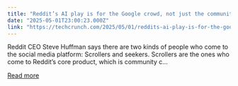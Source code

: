 ```yaml
---
title: "Reddit’s AI play is for the Google crowd, not just the community scrollers"
date: "2025-05-01T23:00:23.000Z"
link: "https://techcrunch.com/2025/05/01/reddits-ai-play-is-for-the-google-crowd-not-just-the-community-scrollers/"
---
```


Reddit CEO Steve Huffman says there are two kinds of people who come to the social media platform: Scrollers and seekers. Scrollers are the ones who come to Reddit’s core product, which is community c...

[Read more](https://techcrunch.com/2025/05/01/reddits-ai-play-is-for-the-google-crowd-not-just-the-community-scrollers/)
